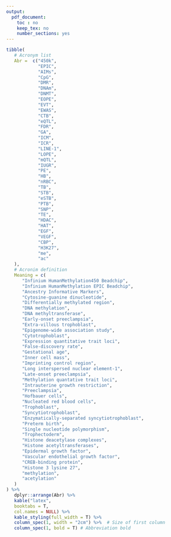 ```yaml
---
output:
  pdf_document:
    toc : no
    keep_tex: no
    number_sections: yes
---
```


<!-- Note this section is Optional -->

<!-- This is the actual Glossary table. Fill in the lines here  -->

```r

tibble(
   # Acronym list
   Abr =  c("450k",
            "EPIC",
            "AIMs",
            "CpG",
            "DMR",
            "DNAm",
            "DNMT",
            "EOPE",
            "EVT",
            "EWAS",
            "CTB",
            "eQTL",
            "FDR",
            "GA",
            "ICM",
            "ICR",
            "LINE-1",
            "LOPE",
            "mQTL",
            "IUGR",
            "PE",
            "HB",
            "nRBC",
            "TB",
            "STB",
            "eSTB",
            "PTB",
            "SNP",
            "TE",
            "HDAC",
            "HAT",
            "EGF",
            "VEGF",
            "CBP",
            "H3K27",
            "me",
            "ac"
   ),
   # Acronim definition
   Meaning = c(
      "Infinium HumanMethylation450 Beadchip",
      "Infinium HumanMethylation EPIC Beadchip",
      "Ancestry Informative Markers",
      "Cytosine-guanine dinucleotide",
      "Differentially methylated region",
      "DNA methylation",
      "DNA methyltransferase",
      "Early-onset preeclampsia",
      "Extra-villous trophoblast",
      "Epigenome-wide association study",
      "Cytotrophoblast",
      "Expression quantitative trait loci",
      "False-discovery rate",
      "Gestational age",
      "Inner cell mass",
      "Imprinting control region",
      "Long interspersed nuclear element-1",
      "Late-onset preeclampsia",
      "Methylation quantative trait loci",
      "Intrauterine growth restriction",
      "Preeclampsia",
      "Hofbauer cells",
      "Nucleated red blood cells",
      "Trophoblast",
      "Syncytiotrophoblast",
      "Enzymatically-separated syncytiotrophoblast",
      "Preterm birth",
      "Single nucleotide polymorphism",
      "Trophectoderm",
      "Histone deacetylase complexes",
      "Histone acetyltransferases",
      "Epidermal growth factor",
      "Vascular endothelial growth factor",
      "CREB-binding protein",
      "Histone 3 lysine 27",
      "methylation",
      "acetylation"
   )
) %>% 
   dplyr::arrange(Abr) %>%
   kable("latex",
   booktabs = T,
   col.names = NULL) %>%
   kable_styling(full_width = T) %>%
   column_spec(1, width = "2cm") %>%  # Size of first column
   column_spec(1, bold = T) # Abbreviation bold

```